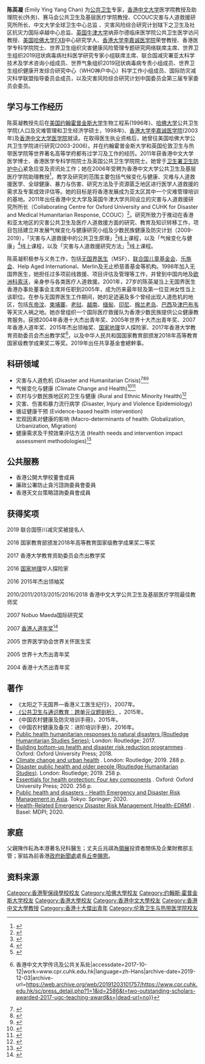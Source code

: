 '''陈英凝''' {{bd|}}(Emily Ying Yang Chan) 为[[公共卫生|公共卫生]]专家，[[香港中文大学|香港中文大学]]医学院教授及助理院长(外务)、赛马会公共卫生及基层医疗学院教授、CCOUC灾害与人道救援研究所所长、中文大学全球卫生中心总监 、灾害风险综合研究计划辖下之卫生及社区抗灾力国际卓越中心总监、[[英国牛津大学|英国牛津大学]]纳菲尔德临床医学院公共卫生医学访问教授、[[美国哈佛大学|美国哈佛大学]]FXB中心研究学人、[[香港大學李嘉誠醫學院|香港大学李嘉诚医学院]]荣誉教授、香港医学专科学院院士、世界卫生组织灾害健康风险管理专题研究网络联席主席、世界卫生组织2019冠状病毒病社科医学研究专家小组联席主席、联合国减灾署亚太科学技术及学术咨询小组成员、世界气象组织2019冠状病毒病专责小组成员、世界卫生组织健康开发综合研究中心（WHO神户中心）科学工作小组成员、国际防灾减灾科学联盟指导委员会成员，以及灾害风险综合研究计划中国委员会第三届专家委员会委员。

==学习与工作经历==

陈英凝教授先后在[[美国|美国]][[约翰霍普金斯大学|约翰霍普金斯大学]]生物工程系(1996年)、[[哈佛大学|哈佛大学]]公共卫生学院(人口及灾难管理和卫生经济学硕士，1998年)、[[香港大学李嘉诚医学院|香港大学李嘉诚医学院]](2003年)及[[香港中文大学医学院|香港中文大学医学院]]就读。在取得医生执业资格后，她曾往美国哈佛大学公共卫生学院进行研究(2003-2006)，并在约翰霍普金斯大学和英国伦敦卫生与热带医学院等世界著名高等学府都有过学习及工作的经历。2011年获香港中文大学医学博士、香港医学专科学院院士及英国公共卫生学院院士。她曾于[[衞生署_(香港)|卫生署]][[卫生防护中心|卫生防护中心]]紧急应变及资讯处工作；她在2006年受聘为香港中文大学公共卫生及基层医疗学院助理教授<ref>{{Cite web |url=http://www.sphpc.cuhk.edu.hk/ |title=存档副本 |access-date=2011-05-14 |archive-date=2021-05-17 |archive-url=https://web.archive.org/web/20210517031157/https://www.sphpc.cuhk.edu.hk/ |dead-url=no }}</ref>，教学及研究的范围主要包括气候变化与健康、灾难与人道救援医学、全球健康、暴力与伤害、研究方法及于资源匮乏地区进行医学人道救援的需求及专案成效评估等。她的目标是将香港发展成为亚太区其中一个灾难管理培训的基地。2011年出任香港中文大学及英国牛津大学共同设立的灾害与人道救援研究所所长（Collaborating Centre for Oxford University and CUHK for Disaster and Medical Humanitarian Response, CCOUC）<ref>{{Cite web |url=http://ccouc.org/ |title=存档副本 |access-date=2017-10-12 |archive-date=2014-12-28 |archive-url=https://web.archive.org/web/20141228130918/http://ccouc.org/ |dead-url=no }}</ref>。研究所致力于推动在香港和亚太地区的灾害公共卫生及医疗人道救援方面的研究、教育及知识转移工作，项目包括建立并发展气候变化与健康研究小组及少数民族健康及防灾计划（2009-2019），「灾害与人道救援中的公共卫生原理」<ref>{{Cite web |url=http://phpidccouc.conted.oxa.c.uk/ |title=存档副本 |access-date=2019-11-16 |archive-url=https://web.archive.org/web/20180322173730/http://phpidccouc.conted.oxa.c.uk/ |archive-date=2018-03-22 |dead-url=yes }}</ref>线上课程，以及「气候变化与健康」<ref>{{Cite web |url=http://www.hkjcdpri.org.hk/elearning/climate-change-and-health |title=存档副本 |access-date=2016-06-21 |archive-date=2020-10-25 |archive-url=https://web.archive.org/web/20201025055421/https://www.hkjcdpri.org.hk/elearning/climate-change-and-health |dead-url=no }}</ref>线上课程，以及「灾害与人道救援研究方法」<ref>{{Cite web|url=http://ccouc.org/online-course-research-methodology-for-disaster-and-medical-humanitarian-response|title=Online Course - Research Methodology for Disaster and Medical Humanitarian Response - CCOUC - Collaborating Centre for Oxford University and CUHK for Disaster and Medical Humanitarian Response|accessdate=2017-10-12|work=ccouc.org|archive-date=2020-10-14|archive-url=https://web.archive.org/web/20201014213503/http://ccouc.org/online-course-research-methodology-for-disaster-and-medical-humanitarian-response|dead-url=no}}</ref>线上课程。

陈英凝积极参与义务工作，包括[[无国界医生|无国界医生]]（MSF）、[[联合国儿童基金会|联合国儿童基金会]]、[[乐施会|乐施会]]、Help Aged International、Merlin及无止桥慈善基金等机构。1998年加入无国界医生，她担任过多项前线救援、项目评估及管理等工作，并曾到中国内地及[[欧洲|欧洲]][[科索沃|科索沃]]，亲身参与各类医疗人道救援。2001年，27岁的陈英凝当上无国界医生香港办事处董事会主席并任职到2005年，成为历来最年轻及第一位亚洲女性当上该职位。在参与无国界医生工作期间，她的足迹遍及多个曾经出现人道危机的地区，包括[[东帝汶|东帝汶]]、[[柬埔寨|柬埔寨]]、[[老挝|老挝]]、[[越南|越南]]、[[缅甸|缅甸]]、[[印尼|印尼]]、[[棉兰老岛|棉兰老岛]]、[[巴西|巴西]]及[[津巴布韦|津巴布韦]]等天灾人祸之地。她亦曾组织一个国际医疗救援队为香港少数民族提供公众健康教育服务。获颁2004年香港十大杰出青年奖、2005年世界十大杰出青年奖、2007年香港人道年奖、2015年杰出领袖奖、[[国家地理_(杂志)|国家地理]]华人探险家、2017年香港大学教育资助委员会杰出教学奖<ref>{{Cite web|url=http://www.cpr.cuhk.edu.hk/sc/press_detail.php?1=1&id=2586&t=two-outstanding-scholars-awarded-2017-ugc-teaching-award&s=|title=香港中文大学两位优秀学者荣获2017 教资会杰出教学奖 {{!}} 香港中文大学传讯及公共关系处|accessdate=2017-10-12|work=www.cpr.cuhk.edu.hk|language=zh-Hans|archive-date=2019-12-03|archive-url=https://web.archive.org/web/20191203101757/https://www.cpr.cuhk.edu.hk/sc/press_detail.php?1=1&id=2586&t=two-outstanding-scholars-awarded-2017-ugc-teaching-award&s=|dead-url=no}}</ref>，以及中华人民共和国国家教育部颁发2018年高等教育国家级教学成果奖二等奖。2019年出任共享基金會總幹事。

==科研领域==
* 灾害与人道危机 (Disaster and Humanitarian Crisis)<ref>{{Cite news|url=http://www.scmp.com/comment/insight-opinion/article/1359390/hongkongers-are-ill-prepared-aftermath-natural-disaster|title=Hongkongers are ill prepared for aftermath of natural disaster|newspaper=South China Morning Post|accessdate=2017-12-13|language=en|archive-date=2020-10-30|archive-url=https://web.archive.org/web/20201030201432/https://www.scmp.com/comment/insight-opinion/article/1359390/hongkongers-are-ill-prepared-aftermath-natural-disaster|dead-url=no}}</ref><ref>{{Cite news|url=http://www.scmp.com/news/hong-kong/article/1745613/hong-kong-people-not-ready-deal-disaster-experts-say|title=Hong Kong people not ready to deal with natural disasters, experts say|newspaper=South China Morning Post|accessdate=2017-12-13|language=en|archive-date=2020-11-08|archive-url=https://web.archive.org/web/20201108142034/http://www.scmp.com/news/hong-kong/article/1745613/hong-kong-people-not-ready-deal-disaster-experts-say|dead-url=no}}</ref><ref>{{Cite news|url=http://www.scmp.com/comment/letters/article/1576280/more-lives-saved-bottom-approach-disaster-relief|title=More lives saved with bottom-up approach to disaster relief|newspaper=South China Morning Post|accessdate=2017-12-13|language=en|archive-date=2020-07-25|archive-url=https://web.archive.org/web/20200725065732/https://www.scmp.com/comment/letters/article/1576280/more-lives-saved-bottom-approach-disaster-relief|dead-url=no}}</ref>
* 气候变化与健康 (Climate Change and Health)<ref>{{Cite news|url=https://www.nytimes.com/2017/06/08/world/asia/india-heat-deaths-climate.html|title=In India, Slight Rise in Temperatures Is Tied to Heat Wave Deaths|last=Ives|first=Mike|date=2017-06-08|newspaper=The New York Times|accessdate=2017-12-13|language=en-US|issn=0362-4331|archive-date=2021-05-07|archive-url=https://web.archive.org/web/20210507064403/https://www.nytimes.com/2017/06/08/world/asia/india-heat-deaths-climate.html|dead-url=no}}</ref><ref>{{Cite news|url=https://www.reuters.com/article/us-heatwave-health-science/human-frontiers-how-much-heat-can-the-body-and-mind-take-idUSKCN1BX011|title=Human frontiers: How much heat can the body and mind take?|date=Fri Sep 22 00:18:29 UTC 2017|newspaper=Reuters|accessdate=2017-12-13|archive-date=2020-09-29|archive-url=https://web.archive.org/web/20200929053056/https://www.reuters.com/article/us-heatwave-health-science/human-frontiers-how-much-heat-can-the-body-and-mind-take-idUSKCN1BX011|dead-url=no}}</ref>
* 农村与少数民族地区的卫生与健康  (Rural and Ethnic Minority Health)<ref>{{Cite news|url=http://www.scmp.com/news/hong-kong/article/1464032/hk40-disaster-relief-bag-makes-difference-between-life-or-death|title=HK$40 disaster relief bag that makes the difference between life or death|newspaper=South China Morning Post|accessdate=2017-12-13|language=en|archive-date=2019-12-02|archive-url=https://web.archive.org/web/20191202214326/https://www.scmp.com/news/hong-kong/article/1464032/hk40-disaster-relief-bag-makes-difference-between-life-or-death|dead-url=no}}</ref>
* 灾害、伤害和暴力流行病学 (Disaster, Injury and Violence Epidemiology)
* 循证健康干预 (Evidence-based health intervention)
* 宏观因素对健康的影响 (Macro-determinants of health: Globalization, Urbanization, Migration)
* 健康需求及干预效果评估方法 (Health needs and intervention impact assessment methodologies)<ref>{{Cite news|url=https://www.reuters.com/article/us-asia-disaster-health/health-experts-train-local-communities-to-prepare-for-disasters-idUSKCN0WH2WC|title=Health experts train local communities to prepare for disasters|date=Tue Mar 15 22:45:30 UTC 2016|newspaper=Reuters|accessdate=2017-12-13|archive-date=2019-09-01|archive-url=https://web.archive.org/web/20190901053638/https://www.reuters.com/article/us-asia-disaster-health/health-experts-train-local-communities-to-prepare-for-disasters-idUSKCN0WH2WC|dead-url=no}}</ref>

==公共服務==

* 香港公開大學校董會成員
* 廉政公署防止貪污諮詢委員會委員
* 香港天文台策略諮詢委員會成員

==获得奖项==

2019 联合国笹川减灾奖被提名人

2018 国家教育部颁发2018年高等教育国家级教学成果奖二等奖

2017 香港大学教育资助委员会杰出教学奖

2016 [[国家地理_(杂志)|国家地理]]华人探险家

2016 2015年杰出领袖奖

2010/2011/2013/2015/2016/2018 香港中文大学公共卫生及基层医疗学院最佳教师奖

2007 Nobuo Maeda国际研究奖

2007 [[香港人道年奖|香港人道年奖]]<ref>{{Cite web |url=http://www.redcross.org.hk/ha/ha2013/previous_award.html |title=存档副本 |access-date=2013-07-23 |archive-date=2019-12-02 |archive-url=https://web.archive.org/web/20191202083748/https://www.redcross.org.hk/ha/ha2013/previous_award.html |dead-url=no }}</ref>

2005 世界医学协会世界关怀医生奖

2005 世界十大杰出青年奖

2004 香港十大杰出青年奖

==著作==
*《太阳之下无国界—香港义工医生纪行》，2007年。
*[http://www.hkep.com/_v3/index.php?target=publish_detail&mode=b&param0=322&lang=en 《公共卫生与通识教育︰跨单元议题剖析》] {{Wayback|url=http://www.hkep.com/_v3/index.php?target=publish_detail&mode=b&param0=322&lang=en |date=20200224104926 }}，2015年。
*《中国农村健康及防灾培训手冊》，2015年。
*《中国农村健康及备灾：进阶培训手册》，2016年。
*[https://www.routledge.com/Public-Health-Humanitarian-Responses-to-Natural-Disasters-1st-Edition/Chan/p/book/9781138953703 Public health humanitarian responses to natural disasters (Routledge Humanitarian Studies Series)]; London: Routledge; 2017.
*[https://global.oup.com/academic/product/building-bottom-up-health-and-disaster-risk-reduction-programmes-9780198807179?q=building%20bottom-up%20resilience&lang=en&cc=hk Building bottom-up health and disaster risk reduction programmes] {{Wayback|url=https://global.oup.com/academic/product/building-bottom-up-health-and-disaster-risk-reduction-programmes-9780198807179?q=building%20bottom-up%20resilience&lang=en&cc=hk |date=20200629235319 }}. Oxford: Oxford University Press; 2018.
*[https://www.routledge.com/Climate-Change-and-Urban-Health-The-Case-of-Hong-Kong-as-a-Subtropical/Chan/p/book/9781138385139 Climate change and urban health] {{Wayback|url=https://www.routledge.com/Climate-Change-and-Urban-Health-The-Case-of-Hong-Kong-as-a-Subtropical/Chan/p/book/9781138385139 |date=20200928182823 }}. London: Routledge; 2019. 288 p.
*[https://www.routledge.com/Disaster-Public-Health-and-Older-People-1st-Edition/Chan/p/book/9780815356677 Disaster public health and older people (Routledge Humanitarian Studies)]. London: Routledge; 2019. 258 p.
*[https://global.oup.com/academic/product/essentials-for-health-protection-9780198835479?cc=hk&lang=en& Essentials for health protection: Four key components] {{Wayback|url=https://global.oup.com/academic/product/essentials-for-health-protection-9780198835479?cc=hk&lang=en& |date=20200629235737 }}. Oxford: Oxford University Press; 2020. 256 p.
*[https://www.springer.com/gp/book/9789811509230 Public health and disasters - Health Emergency and Disaster Risk Management in Asia]. Tokyo: Springer; 2020.
*[https://www.mdpi.com/books/pdfview/book/2643 Health-Related Emergency Disaster Risk Management (Health-EDRM)] {{Wayback|url=https://www.mdpi.com/books/pdfview/book/2643 |date=20210421005118 }}. Basel: MDPI; 2020.

==家庭==
父親陳作耘為本港著名兒科醫生；丈夫丘兆祺為[[領展|領展]]投資者關係及企業財務部主管；家姑為前香港[[政府新聞處|政府新聞處]]處長[[丘李賜恩|丘李賜恩]]。

==资料来源==
<references/>
{{DEFAULTSORT:Chan}}
[[Category:香港聖保祿學校校友|Category:香港聖保祿學校校友]]
[[Category:哈佛大學校友|Category:哈佛大學校友]]
[[Category:约翰斯·霍普金斯大学校友|Category:约翰斯·霍普金斯大学校友]]
[[Category:香港大學校友|Category:香港大學校友]]
[[Category:香港中文大學校友|Category:香港中文大學校友]]
[[Category:香港中文大學教授|Category:香港中文大學教授]]
[[Category:香港十大傑出青年|Category:香港十大傑出青年]]
[[Category:伦敦卫生与热带医学院校友|Category:伦敦卫生与热带医学院校友]]
{{香港中文大學}}